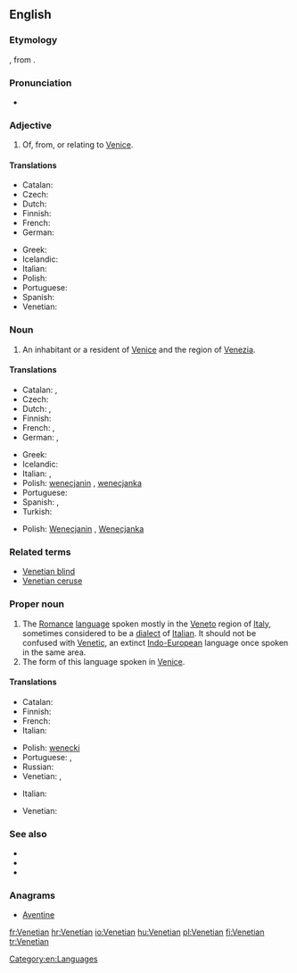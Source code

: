 ==English==

===Etymology===
{{suffix|Venetia|an}}, from {{etyl|la}} {{term|Venetia|lang=la||Venice}}.

===Pronunciation===
* {{rhymes|iːʃən}}
{{rfp|lang=en}}

===Adjective===
{{en-adj|-}}

# Of, from, or relating to [[Venice]].

====Translations====
{{trans-top|relating to Venice}}
* Catalan: {{t-|ca|venecià}}
* Czech: {{t+|cs|benátský}}
* Dutch: {{t+|nl|Venetiaans}}
* Finnish: {{t-|fi|venetsialainen}}
* French: {{t+|fr|vénitien}}
* German: {{t+|de|venezianisch}}
{{trans-mid}}
* Greek: {{t+|el|βενετσιάνικος|tr=venetsiánikos}}
* Icelandic: {{t-|is|feneyskur}}
* Italian: {{t+|it|veneziano}}
* Polish: {{t+|pl|wenecki}}
* Portuguese: {{t+|pt|veneziano}}
* Spanish: {{t+|es|veneciano}}
* Venetian: {{tø|vec|venessian}}
{{trans-bottom}}

===Noun===
{{en-noun}}

# An inhabitant or a resident of [[Venice]] and the region of [[Venezia]].

====Translations====
{{trans-top|inhabitant of Venice (city)}}
* Catalan: {{t-|ca|venecià|m}}, {{t-|ca|veneciana|f}}
* Czech: {{t-|cs|Benátčan|m}}
* Dutch: {{t-|nl|Venetiaan|m}}, {{t+|nl|Venetiaanse|f}}
* Finnish: {{t-|fi|venetsialainen}}
* French: {{t+|fr|vénitien|m}}, {{t+|fr|vénitienne|f}}
* German: {{t+|de|Venezianer|m}}, {{t+|de|Venezianerin|f}}
{{trans-mid}}
* Greek: {{t-|el|Βενετσιάνος|m|tr=Venetsiános}}
* Icelandic: {{t-|is|Feneyingur|m}}
* Italian: {{t+|it|veneziano|m}}, {{t+|it|veneziana|f}}
* Polish: [[wenecjanin]] {{m}}, [[wenecjanka]] {{f}}
* Portuguese: {{t+|pt|veneziano|m}}
* Spanish: {{t+|es|veneciano|m}}, {{t+|es|veneciana|f}}
* Turkish: {{t-|tr|Venedikli}}
{{trans-bottom}}

{{trans-top|inhabitant of Venice (region)}}
{{trans-mid}}
* Polish: [[Wenecjanin]] {{m}}, [[Wenecjanka]] {{f}}
{{trans-bottom}}

===Related terms===
* [[Venetian blind]]
* [[Venetian ceruse]]

===Proper noun===
{{en-proper noun}}
{{wikipedia|Venetian language}}

# The [[Romance]] [[language]] spoken mostly in the [[Veneto]] region of [[Italy]], sometimes considered to be a [[dialect]] of [[Italian]]. It should not be confused with [[Venetic]], an extinct [[Indo-European]] language once spoken in the same area.
# The form of this language spoken in [[Venice]].

====Translations====
{{trans-top|Romance language}}
* Catalan: {{t-|ca|venecià|m}}
* Finnish: {{t+|fi|venetsia}}
* French: {{t+|fr|vénitien|m}}
* Italian: {{t+|it|veneto|m}}
{{trans-mid}}
* Polish: [[wenecki]] {{m}}
* Portuguese: {{t+|pt|vêneto|m}}, {{t+|pt|veneziano|m}}
* Russian: {{t+|ru|венетский|tr=venetskij|sc=Cyrl}}
* Venetian: {{tø|vec|vèneto|m}}, {{tø|vec|łéngua vèneta|f}}
{{trans-bottom}}

{{trans-top|form spoken in Venice}}
* Italian: {{t+|it|veneziano|m}}
{{trans-mid}}
* Venetian: {{tø|vec|venesian}}
{{trans-bottom}}

===See also===
* {{langcat}}
* {{pedialite|Venetian language}}
* {{ISO 639|link=Linguist List||lang=Venetic|code=vec}}

===Anagrams===
* [[Aventine#English|Aventine]]

[[Category:en:Languages]]

[[fr:Venetian]]
[[hr:Venetian]]
[[io:Venetian]]
[[hu:Venetian]]
[[pl:Venetian]]
[[fi:Venetian]]
[[tr:Venetian]]